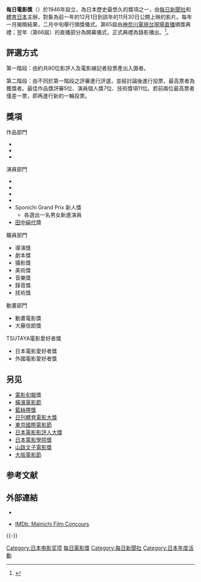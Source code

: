 {{Infobox award
|name           = 每日電影獎
|current_awards = 
|image          = 
|imagesize      = 
|caption        = 
|description    = 優秀之日本及外語電影作品、在日本電影有優秀表現之演職員
|presenter      = [[每日新聞社|每日新聞社]]、[[體育日本|體育日本]]
|country        = {{JPN}}
|year           = 1946年
|host           = 
|holder         = 
|website        = 
}}
{{Japanese
|japanese = 毎日映画コンクール
|kana = まいにちえいがコンクール
|romaji = Mainichi Eiga Konkūru
}}

'''每日電影獎'''（{{lang-ja|'''毎日映画コンクール'''}}）於1946年設立，為日本歷史最悠久的獎項之一，由[[每日新聞社|每日新聞社]]和[[體育日本|體育日本]]主辦，對象為前一年的12月1日到該年的11月30日公開上映的影片。每年一月揭曉結果，二月中旬舉行頒獎儀式。第65屆由[[神奈川電視台|神奈川電視台]][[現場直播|現場直播]]頒獎典禮；翌年（第66屆）的直播部分為開幕儀式，正式典禮為錄影播出。<ref>{{Cite web |url=https://mainichi.jp/mfa/past/ |title=毎日映画コンクールの歴史 |access-date=2022-02-12 |archive-date=2022-02-12 |archive-url=https://web.archive.org/web/20220212115259/https://mainichi.jp/mfa/past/ |dead-url=no }}</ref>。

== 評選方式 ==
第一階段：由約共80位影評人及電影線記者投票產出入圍者。

第二階段：由不同於第一階段之評審進行評選，並經討論後進行投票，最高票者為獲獎者。最佳作品獎評審5位、演員個人獎7位、技術獎項11位。若前兩位最高票者僅差一票，即再進行新的一輪投票。

== 獎項 ==
; 作品部門
* {{link-ja|每日電影獎日本電影大獎|毎日映画コンクール日本映画大賞|日本電影大獎}}
* {{link-ja|每日電影獎日本優秀電影|毎日映画コンクール日本映画大賞|日本優秀電影}}
* {{link-ja|每日電影獎外國優秀電影|毎日映画コンクール外国映画ベストワン賞|外國優秀電影獎}}

; 演員部門
* {{link-ja|每日電影獎最佳男主角|毎日映画コンクール男優主演賞|男主角獎}}
* {{link-ja|每日電影獎最佳女主角|毎日映画コンクール女優主演賞|女主角獎}}
* {{link-ja|每日電影獎最佳男配角|毎日映画コンクール男優助演賞男配角獎|男配角獎}}
* {{link-ja|每日電影獎最佳女配角|毎日映画コンクール女優助演賞|女配角獎}}
* Sponichi Grand Prix 新人獎
**各選出一名男女新進演員
* [[田中絹代|田中絹代]]獎

; 職員部門
* 導演獎
* 劇本獎
* 攝影獎
* 美術獎
* 音樂獎
* 錄音獎
* 技術獎

; 動畫部門
* 動畫電影獎
* 大藤信郎獎

; TSUTAYA電影愛好者獎
* 日本電影愛好者獎
* 外國電影愛好者獎

== 另见 ==
*[[電影旬報#電影旬報十佳獎|電影旬報]]獎
*[[橫濱電影節|橫濱電影節]]
*[[藍絲帶獎_(電影)|藍絲帶獎]]
*[[日刊體育電影大獎|日刊體育電影大獎]]
*[[東京國際電影節|東京國際電影節]]
*[[日本電影影評人大獎|日本電影影評人大獎]]
*[[日本電影學院獎|日本電影學院獎]]
*[[山路文子電影獎|山路文子電影獎]]
*[[大阪電影節|大阪電影節]]

== 参考文献 ==
{{Reflist}}

== 外部連結 ==
{{Portal box|日本|电影}}
*{{ja}}{{Official website|http://mainichi.jp/mfa/}}
*{{en}}[http://www.imdb.com/Sections/Awards/Mainichi_Film_Concours/ IMDb: Mainichi Film Concours] {{Wayback|url=http://www.imdb.com/Sections/Awards/Mainichi_Film_Concours/ |date=20100402194144 }}

{{-}}
{{每日電影獎日本電影大獎}}
{{每日電影獎最佳導演}}
{{每日電影獎最佳男主角}}
{{每日電影獎最佳女主角}}
{{每日電影獎最佳男配角}}
{{每日電影獎最佳女配角}}
{{每日電影獎最佳新人}}
{{田中絹代獎}}
[[Category:日本电影奖项|Category:日本电影奖项]]
[[Category:每日電影獎|]]
[[Category:每日新聞社|Category:每日新聞社]]
[[Category:日本年度活動|Category:日本年度活動]]